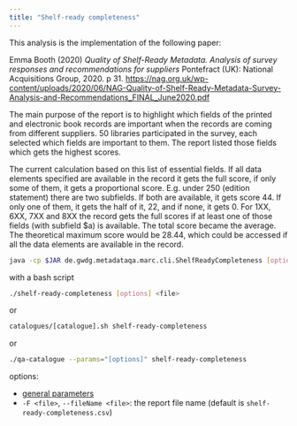```yaml
---
title: "Shelf-ready completeness"
---
```


This analysis is the implementation of the following paper:

Emma Booth (2020) _Quality of Shelf-Ready Metadata. Analysis of survey
responses and recommendations for suppliers_ Pontefract (UK): National
Acquisitions Group, 2020. p 31.
[https://nag.org.uk/wp-content/uploads/2020/06/NAG-Quality-of-Shelf-Ready-Metadata-Survey-Analysis-and-Recommendations_FINAL_June2020.pdf](https://nag.org.uk/wp-content/uploads/2020/06/NAG-Quality-of-Shelf-Ready-Metadata-Survey-Analysis-and-Recommendations_FINAL_June2020.pdf)

The main purpose of the report is to highlight which fields of the printed and
electronic book records are important when the records are coming from
different suppliers. 50 libraries participated in the survey, each selected
which fields are important to them. The report listed those fields which gets
the highest scores.

The current calculation based on this list of essential fields. If all data
elements specified are available in the record it gets the full score, if only
some of them, it gets a proportional score. E.g. under 250 (edition statement)
there are two subfields. If both are available, it gets score 44. If only one
of them, it gets the half of it, 22, and if none, it gets 0. For 1XX, 6XX, 7XX
and 8XX the record gets the full scores if at least one of those fields (with
subfield $a) is available. The total score became the average. The theoretical
maximum score would be 28.44, which could be accessed if all the data elements
are available in the record.

```bash
java -cp $JAR de.gwdg.metadataqa.marc.cli.ShelfReadyCompleteness [options] <file>
```
with a bash script
```bash
./shelf-ready-completeness [options] <file>
```
or
```bash
catalogues/[catalogue].sh shelf-ready-completeness
```
or
```bash
./qa-catalogue --params="[options]" shelf-ready-completeness
```

options:

* [general parameters](#general-parameters)
* `-F <file>`, `--fileName <file>`: the report file name (default is
  `shelf-ready-completeness.csv`)
